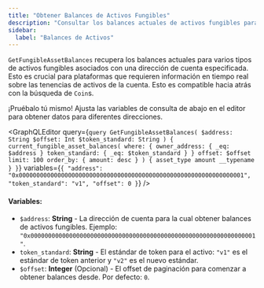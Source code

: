 ```yaml
---
title: "Obtener Balances de Activos Fungibles"
description: "Consultar los balances actuales de activos fungibles para cuentas con datos de tenencias en tiempo real y compatibilidad hacia atrás para monedas"
sidebar:
  label: "Balances de Activos"
---
```




`GetFungibleAssetBalances` recupera los balances actuales para varios tipos de activos fungibles asociados con una dirección de cuenta especificada. Esto es crucial para plataformas que requieren información en tiempo real sobre las tenencias de activos de la cuenta. Esto es compatible hacia atrás con la búsqueda de `Coin`s.

<Aside type="note">
  ¡Pruébalo tú mismo! Ajusta las variables de consulta de abajo en el editor para obtener datos para diferentes direcciones.
</Aside>

<GraphQLEditor
  query={`query GetFungibleAssetBalances(
  $address: String
  $offset: Int
  $token_standard: String
) {
  current_fungible_asset_balances(
    where: {
      owner_address: { _eq: $address }
      token_standard: { _eq: $token_standard }
    }
    offset: $offset
    limit: 100
    order_by: { amount: desc }
  ) {
    asset_type
    amount
    __typename
  }
}`}
  variables={`{
  "address": "0x0000000000000000000000000000000000000000000000000000000000000001",
  "token_standard": "v1",
  "offset": 0
}`}
/>

#### Variables:

- `$address`: **String** - La dirección de cuenta para la cual obtener balances de activos fungibles. Ejemplo: `"0x0000000000000000000000000000000000000000000000000000000000000001"`.
- `token_standard`: **String** - El estándar de token para el activo: `"v1"` es el estándar de token anterior y `"v2"` es el nuevo estándar.
- `$offset`: **Integer** (Opcional) - El offset de paginación para comenzar a obtener balances desde. Por defecto: `0`.
